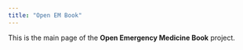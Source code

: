 ```yaml
---
title: "Open EM Book"
---
```


This is the main page of the **Open Emergency Medicine Book** project.
